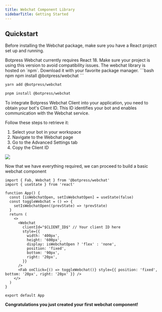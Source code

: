 ```yaml
---
title: Webchat Component Library
sidebarTitle: Getting Started
---
```



## Quickstart

Before installing the Webchat package, make sure you have a React project set up and running.

<Note>
  Botpress Webchat currently requires React 18. Make sure your project is using this version to avoid compatibility
  issues.
</Note>

<Steps titleSize='h2'>
  <Step title="Install the NPM package">
The webchat library is hosted on `npm`. Download it with your favorite package manager.

  <CodeGroup>
  ```bash npm
  npm install @botpress/webchat
  ```

```bash yarn
yarn add @botpress/webchat
```

```bash pnpm
pnpm install @botpress/webchat
```

  </CodeGroup>
</Step>

<Step title="Obtain your Client ID">
To integrate Botpress Webchat Client into your application, you need to obtain your bot's Client ID.
This ID identifies your bot and enables communication with the Webchat service.

Follow these steps to retrieve it:

1. Select your bot in your workspace
2. Navigate to the Webchat page
3. Go to the Advanced Settings tab
4. Copy the Client ID
  </Step>
  <Step title="Basic Webchat component">

<img src="../assets/webchat-components_getting-started.png" />

</Step>

<Step title="Basic Webchat component">

Now that we have everything required, we can proceed to build a basic webchat component

```tsx App.tsx
import { Fab, Webchat } from '@botpress/webchat'
import { useState } from 'react'

function App() {
  const [isWebchatOpen, setIsWebchatOpen] = useState(false)
  const toggleWebchat = () => {
    setIsWebchatOpen((prevState) => !prevState)
  }
  return (
    <>
      <Webchat
        clientId="$CLIENT_ID$" // Your client ID here
        style={{
          width: '400px',
          height: '600px',
          display: isWebchatOpen ? 'flex' : 'none',
          position: 'fixed',
          bottom: '90px',
          right: '20px',
        }}
      />
      <Fab onClick={() => toggleWebchat()} style={{ position: 'fixed', bottom: '20px', right: '20px' }} />
    </>
  )
}

export default App
```

**Congratulations you just created your first webchat component!**

  </Step>
</Steps>
